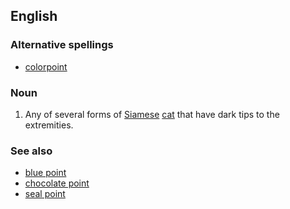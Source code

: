 ==English==

===Alternative spellings===
*[[colorpoint]]

===Noun===
{{en-noun}}

# Any of several forms of [[Siamese]] [[cat]] that have dark tips to the extremities.

===See also===
*[[blue point]]
*[[chocolate point]]
*[[seal point]]